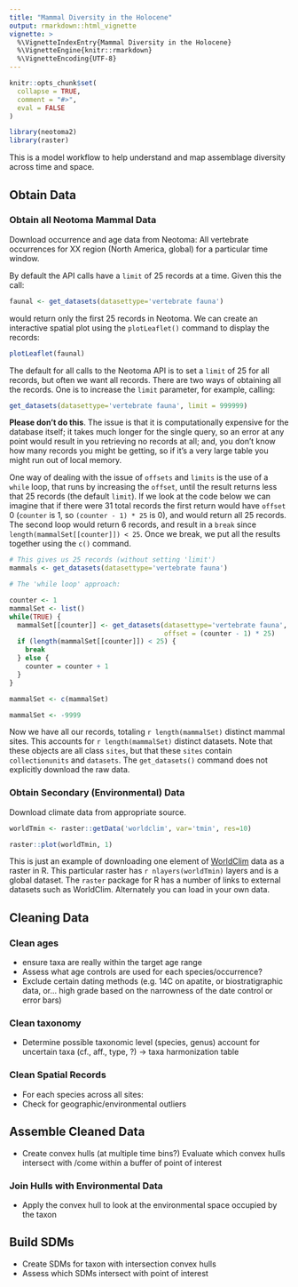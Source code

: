 ```yaml
---
title: "Mammal Diversity in the Holocene"
output: rmarkdown::html_vignette
vignette: >
  %\VignetteIndexEntry{Mammal Diversity in the Holocene}
  %\VignetteEngine{knitr::rmarkdown}
  %\VignetteEncoding{UTF-8}
---
```


```r
knitr::opts_chunk$set(
  collapse = TRUE,
  comment = "#>",
  eval = FALSE
)
```

```r
library(neotoma2)
library(raster)
```

This is a model workflow to help understand and map assemblage diversity across time and space.

## Obtain Data
### Obtain all Neotoma Mammal Data

Download occurrence and age data from Neotoma: All vertebrate occurrences for XX region (North America, global) for a particular time window.

By default the API calls have a `limit` of 25 records at a time. Given this the call:

```r
faunal <- get_datasets(datasettype='vertebrate fauna')
```

would return only the first 25 records in Neotoma.  We can create an interactive spatial plot using the `plotLeaflet()` command to display the records:

```r
plotLeaflet(faunal)
```

The default for all calls to the Neotoma API is to set a `limit` of 25 for all records, but often we want all records.  There are two ways of obtaining all the records.  One is to increase the `limit` parameter, for example, calling: 

```r
get_datasets(datasettype='vertebrate fauna', limit = 999999)
```

**Please don't do this**.  The issue is that it is computationally expensive for the database itself; it takes much longer for the single query, so an error at any point would result in you retrieving no records at all; and, you don't know how many records you might be getting, so if it's a very large table you might run out of local memory.

One way of dealing with the issue of `offsets` and `limits` is the use of a `while` loop, that runs by increasing the `offset`, until the result returns less that 25 records (the default `limit`).  If we look at the code below we can imagine that if there were 31 total records the first return would have `offset` 0 (`counter` is 1, so `(counter - 1) * 25` is 0), and would return all 25 records.  The second loop would return 6 records, and result in a `break` since `length(mammalSet[[counter]]) < 25`.  Once we break, we put all the results together using the `c()` command.

```r
# This gives us 25 records (without setting 'limit')
mammals <- get_datasets(datasettype='vertebrate fauna')

# The 'while loop' approach:

counter <- 1
mammalSet <- list()
while(TRUE) {
  mammalSet[[counter]] <- get_datasets(datasettype='vertebrate fauna',
                                       offset = (counter - 1) * 25)
  if (length(mammalSet[[counter]]) < 25) {
    break
  } else {
    counter = counter + 1
  }
}

mammalSet <- c(mammalSet)
```

```r
mammalSet <- -9999
```

Now we have all our records, totaling `r length(mammalSet)` distinct mammal sites.  This accounts for `r length(mammalSet)` distinct datasets.  Note that these objects are all class `sites`, but that these `sites` contain `collectionunits` and `datasets`.  The `get_datasets()` command does not explicitly download the raw data.

### Obtain Secondary (Environmental) Data

Download climate data from appropriate source.

```r
worldTmin <- raster::getData('worldclim', var='tmin', res=10)

raster::plot(worldTmin, 1)
```

This is just an example of downloading one element of [WorldClim](https://www.worldclim.org/) data as a raster in R. This particular raster has `r nlayers(worldTmin)` layers and is a global dataset.  The `raster` package for R has a number of links to external datasets such as WorldClim.  Alternately you can load in your own data.

## Cleaning Data

### Clean ages

  * ensure taxa are really within the target age range
  * Assess what age controls are used for each species/occurrence?
  * Exclude certain dating methods (e.g. 14C on apatite, or biostratigraphic data, or… high grade based on the narrowness of the date control or error bars)

### Clean taxonomy

  *  Determine possible taxonomic level (species, genus)
account for uncertain taxa (cf., aff., type, ?) → taxa harmonization table

### Clean Spatial Records
  * For each species across all sites:
  * Check for geographic/environmental outliers

## Assemble Cleaned Data

  * Create convex hulls (at multiple time bins?)
Evaluate which convex hulls intersect with /come within a buffer of point of interest

### Join Hulls with Environmental Data
  
  * Apply the convex hull to look at the environmental space occupied by the taxon

## Build SDMs
  
  * Create SDMs for taxon with intersection convex hulls
  * Assess which SDMs intersect with point of interest
